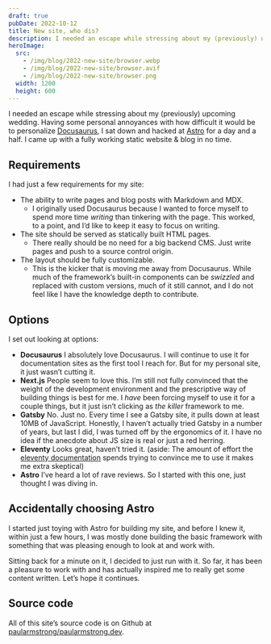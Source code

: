 ```yaml
---
draft: true
pubDate: 2022-10-12
title: New site, who dis?
description: I needed an escape while stressing about my (previously) upcoming wedding. Having some personal annoyances with how difficult it would be to personalize Docusaurus, I sat down and hacked at Astro for a day and a half. I came up with a fully working static website & blog in no time.
heroImage:
  src:
    - /img/blog/2022-new-site/browser.webp
    - /img/blog/2022-new-site/browser.avif
    - /img/blog/2022-new-site/browser.png
  width: 1200
  height: 600
---
```


I needed an escape while stressing about my (previously) upcoming wedding. Having some personal annoyances with how difficult it would be to personalize <a href="https://docusaurus.io" rel="noopener" target="_blank">Docusaurus</a>, I sat down and hacked at <a href="https://astro.build" rel="noopener" target="_blank">Astro</a> for a day and a half. I came up with a fully working static website & blog in no time.

## Requirements

I had just a few requirements for my site:

- The ability to write pages and blog posts with Markdown and MDX.
  - I originally used Docusaurus because I wanted to force myself to spend more time _writing_ than tinkering with the page. This worked, to a point, and I’d like to keep it easy to focus on writing.
- The site should be served as statically built HTML pages.
  - There really should be no need for a big backend CMS. Just write pages and push to a source control origin.
- The layout should be fully customizable.
  - This is the kicker that is moving me away from Docusaurus. While much of the framework’s built-in components can be _swizzled_ and replaced with custom versions, much of it still cannot, and I do not feel like I have the knowledge depth to contribute.

## Options

I set out looking at options:

- **Docusaurus** I absolutely love Docusaurus. I will continue to use it for documentation sites as the first tool I reach for. But for my personal site, it just wasn’t cutting it.
- **Next.js** People seem to love this. I’m still not fully convinced that the weight of the development environment and the prescriptive way of building things is best for me. I _have_ been forcing myself to use it for a couple things, but it just isn’t clicking as _the killer_ framework to me.
- **Gatsby** No. Just no. Every time I see a Gatsby site, it pulls down at least 10MB of JavaScript. Honestly, I haven’t actually tried Gatsby in a number of years, but last I did, I was turned off by the ergonomics of it. I have no idea if the anecdote about JS size is real or just a red herring.
- **Eleventy** Looks great, haven’t tried it. (aside: The amount of effort the <a href="https://www.11ty.dev/docs/" target="_blank" rel="noopener noreferrer">eleventy documentation</a> spends trying to convince me to use it makes me extra skeptical)
- **Astro** I’ve heard a lot of rave reviews. So I started with this one, just thought I was diving in.

## Accidentally choosing Astro

I started just toying with Astro for building my site, and before I knew it, within just a few hours, I was mostly done building the basic framework with something that was pleasing enough to look at and work with.

Sitting back for a minute on it, I decided to just run with it. So far, it has been a pleasure to work with and has actually inspired me to really get some content written. Let’s hope it continues.

## Source code

All of this site’s source code is on Github at [paularmstrong/paularmstrong.dev](https://github.com/paularmstrong.dev).
